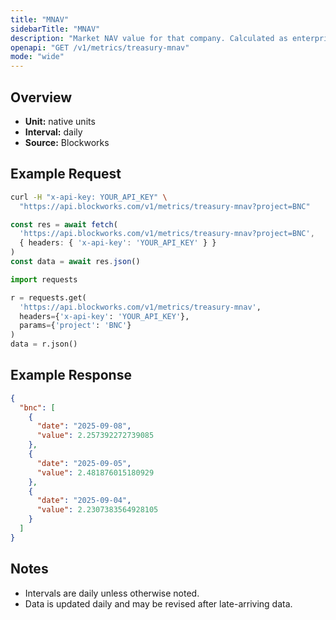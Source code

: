```yaml
---
title: "MNAV"
sidebarTitle: "MNAV"
description: "Market NAV value for that company. Calculated as enterprise value / NAV"
openapi: "GET /v1/metrics/treasury-mnav"
mode: "wide"
---
```


## Overview

- **Unit:** native units
- **Interval:** daily
- **Source:** Blockworks

## Example Request

<CodeGroup>

```bash cURL
curl -H "x-api-key: YOUR_API_KEY" \
  "https://api.blockworks.com/v1/metrics/treasury-mnav?project=BNC"
```

```typescript TypeScript
const res = await fetch(
  'https://api.blockworks.com/v1/metrics/treasury-mnav?project=BNC',
  { headers: { 'x-api-key': 'YOUR_API_KEY' } }
)
const data = await res.json()
```

```python Python
import requests

r = requests.get(
  'https://api.blockworks.com/v1/metrics/treasury-mnav',
  headers={'x-api-key': 'YOUR_API_KEY'},
  params={'project': 'BNC'}
)
data = r.json()
```

</CodeGroup>

## Example Response

```json
{
  "bnc": [
    {
      "date": "2025-09-08",
      "value": 2.257392272739085
    },
    {
      "date": "2025-09-05",
      "value": 2.481876015180929
    },
    {
      "date": "2025-09-04",
      "value": 2.2307383564928105
    }
  ]
}
```

## Notes
- Intervals are daily unless otherwise noted.
- Data is updated daily and may be revised after late-arriving data.
